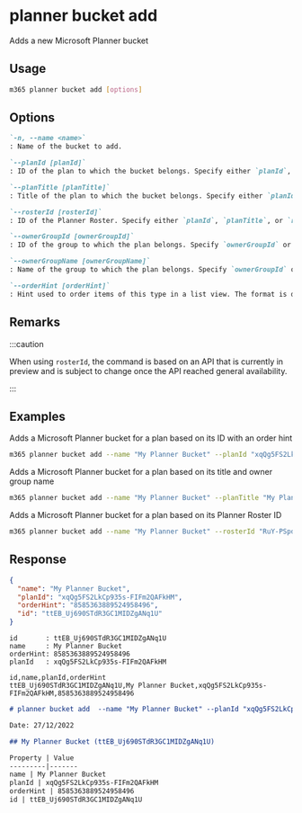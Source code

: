 
# planner bucket add

Adds a new Microsoft Planner bucket

## Usage

```sh
m365 planner bucket add [options]
```

## Options

```md definition-list
`-n, --name <name>`
: Name of the bucket to add.

`--planId [planId]`
: ID of the plan to which the bucket belongs. Specify either `planId`, `planTitle`, or `rosterId` but not multiple.

`--planTitle [planTitle]`
: Title of the plan to which the bucket belongs. Specify either `planId`, `planTitle`, or `rosterId` but not multiple.

`--rosterId [rosterId]`
: ID of the Planner Roster. Specify either `planId`, `planTitle`, or `rosterId` but not multiple.

`--ownerGroupId [ownerGroupId]`
: ID of the group to which the plan belongs. Specify `ownerGroupId` or `ownerGroupName` when using `planTitle`.

`--ownerGroupName [ownerGroupName]`
: Name of the group to which the plan belongs. Specify `ownerGroupId` or `ownerGroupName` when using `planTitle`.

`--orderHint [orderHint]`
: Hint used to order items of this type in a list view. The format is defined as outlined [here](https://learn.microsoft.com/graph/api/resources/planner-order-hint-format?view=graph-rest-1.0).
```

<Global />

## Remarks

:::caution

When using `rosterId`, the command is based on an API that is currently in preview and is subject to change once the API reached general availability.

:::

## Examples

Adds a Microsoft Planner bucket for a plan based on its ID with an order hint

```sh
m365 planner bucket add --name "My Planner Bucket" --planId "xqQg5FS2LkCp935s-FIFm2QAFkHM" --orderHint " !"
```

Adds a Microsoft Planner bucket for a plan based on its title and owner group name

```sh
m365 planner bucket add --name "My Planner Bucket" --planTitle "My Planner Plan" --ownerGroupName "My Planner Group"
```

Adds a Microsoft Planner bucket for a plan based on its Planner Roster ID

```sh
m365 planner bucket add --name "My Planner Bucket" --rosterId "RuY-PSpdw02drevnYDTCJpgAEfoI"
```

## Response

<Tabs>
  <TabItem value="JSON">

  ```json
  {
    "name": "My Planner Bucket",
    "planId": "xqQg5FS2LkCp935s-FIFm2QAFkHM",
    "orderHint": "8585363889524958496",
    "id": "ttEB_Uj690STdR3GC1MIDZgANq1U"
  }
  ```

  </TabItem>
  <TabItem value="Text">

  ```text
  id       : ttEB_Uj690STdR3GC1MIDZgANq1U
  name     : My Planner Bucket
  orderHint: 8585363889524958496
  planId   : xqQg5FS2LkCp935s-FIFm2QAFkHM
  ```

  </TabItem>
  <TabItem value="CSV">

  ```csv
  id,name,planId,orderHint
  ttEB_Uj690STdR3GC1MIDZgANq1U,My Planner Bucket,xqQg5FS2LkCp935s-FIFm2QAFkHM,8585363889524958496
  ```

  </TabItem>
  <TabItem value="Markdown">

  ```md
  # planner bucket add  --name "My Planner Bucket" --planId "xqQg5FS2LkCp935s-FIFm2QAFkHM"

  Date: 27/12/2022

  ## My Planner Bucket (ttEB_Uj690STdR3GC1MIDZgANq1U)

  Property | Value
  ---------|-------
  name | My Planner Bucket
  planId | xqQg5FS2LkCp935s-FIFm2QAFkHM
  orderHint | 8585363889524958496
  id | ttEB_Uj690STdR3GC1MIDZgANq1U
  ```

  </TabItem>
</Tabs>

